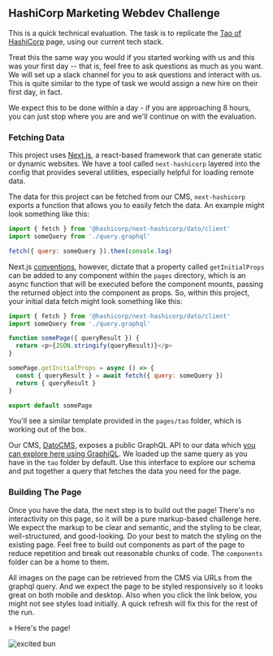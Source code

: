 
## HashiCorp Marketing Webdev Challenge

This is a quick technical evaluation. The task is to replicate the [Tao of HashiCorp](https://www.hashicorp.com/tao-of-hashicorp) page, using our current tech stack.

Treat this the same way you would if you started working with us and this was your first day -- that is, feel free to ask questions as much as you want. We will set up a slack channel for you to ask questions and interact with us. This is quite similar to the type of task we would assign a new hire on their first day, in fact.

We expect this to be done within a day - if you are approaching 8 hours, you can just stop where you are and we'll continue on with the evaluation.

### Fetching Data

This project uses [Next.js](https://nextjs.org), a react-based framework that can generate static or dynamic websites. We have a tool called `next-hashicorp` layered into the config that provides several utilities, especially helpful for loading remote data.

The data for this project can be fetched from our CMS, `next-hashicorp` exports a function that allows you to easily fetch the data. An example might look something like this:

```js
import { fetch } from '@hashicorp/next-hashicorp/dato/client'
import someQuery from './query.graphql'

fetch({ query: someQuery }).then(console.log)
```

Next.js [conventions](https://nextjs.org/learn/basics/fetching-data-for-pages), however, dictate that a property called `getInitialProps` can be added to any component within the `pages` directory, which is an async function that will be executed before the component mounts, passing the returned object into the component as props. So, within this project, your initial data fetch might look something like this:

```js
import { fetch } from '@hashicorp/next-hashicorp/dato/client'
import someQuery from './query.graphql'

function somePage({ queryResult }) {
  return <p>{JSON.stringify(queryResult)}</p>
}

somePage.getInitialProps = async () => {
  const { queryResult } = await fetch({ query: someQuery })
  return { queryResult }
}

export default somePage
```

You'll see a similar template provided in the `pages/tao` folder, which is working out of the box.

Our CMS, [DatoCMS](), exposes a public GraphQL API to our data which [you can explore here using GraphiQL](https://cda-explorer.datocms.com/?apitoken=78d2968c99a076419fbb&query=query%20Tao%20%7B%0A%20%20pageData%3A%20templatePage%28filter%3A%20%7B%20id%3A%20%7B%20eq%3A%2085309%20%7D%20%7D%20%29%20%7B%0A%20%20%20%20slug%0A%20%20%7D%0A%7D&operationName=Tao). We loaded up the same query as you have in the `tao` folder by default. Use this interface to explore our schema and put together a query that fetches the data you need for the page.

### Building The Page

Once you have the data, the next step is to build out the page! There's no interactivity on this page, so it will be a pure markup-based challenge here. We expect the markup to be clear and semantic, and the styling to be clear, well-structured, and good-looking. Do your best to match the styling on the existing page. Feel free to build out components as part of the page to reduce repetition and break out reasonable chunks of code. The `components` folder can be a home to them.

All images on the page can be retrieved from the CMS via URLs from the graphql query. And we expect the page to be styled responsively so it looks great on both mobile and desktop. Also when you click the link below, you might not see styles load initially. A quick refresh will fix this for the rest of the run.

<Link href="/tao-of-hashicorp">
  <a>&raquo; Here's the page!</a>
</Link>

![excited bun](https://media.giphy.com/media/cMnt7i2RykmpW/giphy.gif)
